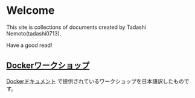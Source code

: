 # Welcome

This site is collections of documents created by Tadashi Nemoto(tadashi0713).

Have a good read!

## [Dockerワークショップ](/docker-workshop-ja)

[Dockerドキュメント](https://docs.docker.com/get-started/workshop/) で提供されているワークショップを日本語訳したものです。
